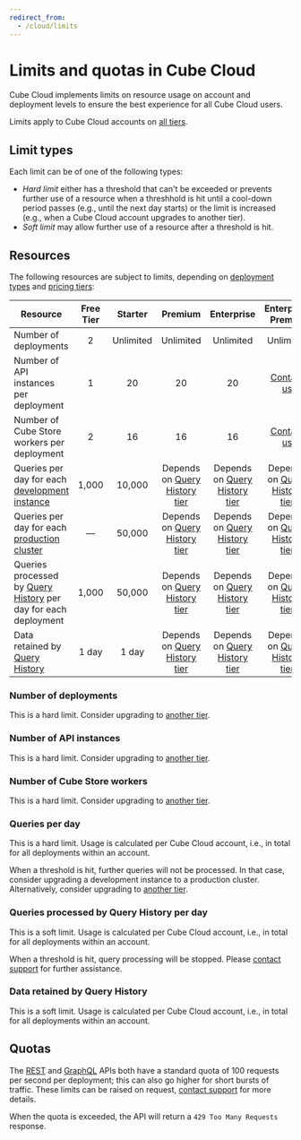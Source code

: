 ```yaml
---
redirect_from:
  - /cloud/limits
---
```


# Limits and quotas in Cube Cloud

Cube Cloud implements limits on resource usage on account and deployment levels
to ensure the best experience for all Cube Cloud users.

<SuccessBox>

Limits apply to Cube Cloud accounts on [all tiers](https://cube.dev/pricing).

</SuccessBox>

## Limit types

Each limit can be of one of the following types:

- _Hard limit_ either has a threshold that can't be exceeded or prevents further
  use of a resource when a threshhold is hit until a cool-down period passes
  (e.g., until the next day starts) or the limit is increased (e.g., when a Cube
  Cloud account upgrades to another tier).
- _Soft limit_ may allow further use of a resource after a threshold is hit.

## Resources

The following resources are subject to limits, depending on [deployment
types][ref-deployment-types] and [pricing tiers][ref-pricing]:

| Resource                                                                            | Free Tier |  Starter  |  Premium  | Enterprise |      Enterprise Premier       |
| ----------------------------------------------------------------------------------- | :-------: | :-------: | :-------: | :--------: | :---------------------------: |
| Number of deployments                                                               |     2     | Unlimited | Unlimited | Unlimited  |           Unlimited           |
| Number of API instances per deployment                                              |     1     |    20     |    20     |     20     | [Contact us][cube-contact-us] |
| Number of Cube Store workers per deployment                                         |     2     |    16     |    16     |     16     | [Contact us][cube-contact-us] |
| Queries per day for each [development instance][ref-dev-instance]                   |   1,000   |  10,000   | Depends on [Query History tier][ref-query-history-tiers] | Depends on [Query History tier][ref-query-history-tiers] | Depends on [Query History tier][ref-query-history-tiers] |
| Queries per day for each [production cluster][ref-prod-cluster]                     |     —     |  50,000   | Depends on [Query History tier][ref-query-history-tiers] | Depends on [Query History tier][ref-query-history-tiers] | Depends on [Query History tier][ref-query-history-tiers] |
| Queries processed by [Query History][ref-query-history] per day for each deployment |   1,000   |  50,000   | Depends on [Query History tier][ref-query-history-tiers] | Depends on [Query History tier][ref-query-history-tiers] | Depends on [Query History tier][ref-query-history-tiers] |
| Data retained by [Query History][ref-query-history]                                 |   1 day   |   1 day   | Depends on [Query History tier][ref-query-history-tiers] | Depends on [Query History tier][ref-query-history-tiers] | Depends on [Query History tier][ref-query-history-tiers] |

### Number of deployments

This is a hard limit. Consider upgrading to [another tier][ref-pricing].

### Number of API instances

This is a hard limit. Consider upgrading to [another tier][ref-pricing].

### Number of Cube Store workers

This is a hard limit. Consider upgrading to [another tier][ref-pricing].

### Queries per day

This is a hard limit. Usage is calculated per Cube Cloud account, i.e., in total
for all deployments within an account.

When a threshold is hit, further queries will not be processed. In that case,
consider upgrading a development instance to a production cluster.
Alternatively, consider upgrading to [another tier][ref-pricing].

### Queries processed by Query History per day

This is a soft limit. Usage is calculated per Cube Cloud account, i.e., in total
for all deployments within an account.

When a threshold is hit, query processing will be stopped. Please [contact
support][cube-contact-us] for further assistance.

### Data retained by Query History

This is a soft limit. Usage is calculated per Cube Cloud account, i.e., in total
for all deployments within an account.

## Quotas

The [REST][ref-rest-api] and [GraphQL][ref-gql-api] APIs both have a standard
quota of 100 requests per second per deployment; this can also go higher
for short bursts of traffic. These limits can be raised on request,
[contact support][cube-contact-us] for more details.

When the quota is exceeded, the API will return a `429 Too Many Requests`
response.

[ref-rest-api]: /product/apis-integrations/rest-api
[ref-gql-api]: /product/apis-integrations/graphql-api
[ref-deployment-types]: /product/deployment/cloud/deployment-types
[ref-pricing]: /product/deployment/cloud/pricing
[ref-query-history]: /product/workspace/query-history
[ref-dev-instance]:
  /product/deployment/cloud/deployment-types#development-instance
[ref-prod-cluster]:
  /product/deployment/cloud/deployment-types#production-cluster
[cube-contact-us]: https://cube.dev/contact
[ref-query-history-tiers]: /product/deployment/cloud/pricing#query-history-tiers
